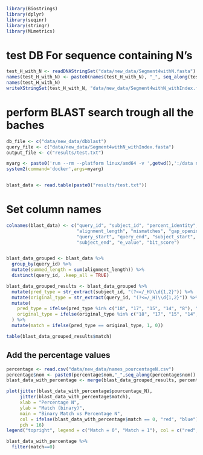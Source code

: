 ```r
library(Biostrings)
library(dplyr)
library(seqinr)
library(stringr)
library(MLmetrics)
```


# test DB For sequence containing N's
```r
test_H_with_N <- readDNAStringSet("data/new_data/Segment4withN.fasta")
names(test_H_with_N) <- paste0(names(test_H_with_N), "_", seq_along(test_H_with_N))
names(test_H_with_N)
writeXStringSet(test_H_with_N, "data/new_data/Segment4withN_withIndex.fasta")
```

# perform BLAST search trough all the baches
```r
db_file <- c("data/new_data/dbblast")
query_file <- c("data/new_data/Segment4withN_withIndex.fasta")
output_file <- c("results/test.txt")

myarg <- paste0('run --rm --platform linux/amd64 -v ',getwd(),':/data ncbi/blast:latest blastn -query /data/',query_file,' -db /data/',db_file,' -max_target_seqs 1 -num_threads 6 -outfmt 6 -out /data/',output_file)   
system2(command='docker',args=myarg) 


blast_data <- read.table(paste0("results/test.txt"))
```

# Set column names
```r
colnames(blast_data) <- c("query_id", "subject_id", "percent_identity", 
                          "alignment_length", "mismatches", "gap_openings", 
                          "query_start", "query_end", "subject_start", 
                          "subject_end", "e_value", "bit_score")


blast_data_grouped <- blast_data %>%
  group_by(query_id) %>%
  mutate(summed_length = sum(alignment_length)) %>%
  distinct(query_id, .keep_all = TRUE)

blast_data_grouped_results <- blast_data_grouped %>%
  mutate(pred_type = str_extract(subject_id, "(?<=/_H)\\d{1,2}")) %>%
  mutate(original_type = str_extract(query_id, "(?<=/_H)\\d{1,2}")) %>%
  mutate(
    pred_type = ifelse(pred_type %in% c("18", "17", "15", "14", "8"), "0", pred_type),
    original_type = ifelse(original_type %in% c("18", "17", "15", "14", "8"), "0", original_type)
  ) %>%
  mutate(match = ifelse(pred_type == original_type, 1, 0))

table(blast_data_grouped_results$match)
```



## Add the percentage values
```r

percentage <- read.csv("data/new_data/names_pourcentageN.csv")
percentage$nom <- paste0(percentage$nom,"_",seq_along(percentage$nom))
blast_data_with_percentage <- merge(blast_data_grouped_results, percentage, by.x = "query_id", by.y = "nom", all.x = TRUE)

plot(jitter(blast_data_with_percentage$pourcentage_N), 
     jitter(blast_data_with_percentage$match), 
     xlab = "Percentage N", 
     ylab = "Match (binary)", 
     main = "Binary Match vs Percentage N", 
     col = ifelse(blast_data_with_percentage$match == 0, "red", "blue"),
     pch = 16)
legend("topright", legend = c("Match = 0", "Match = 1"), col = c("red", "blue"), pch = 16)

blast_data_with_percentage %>%
  filter(match==0)
```



